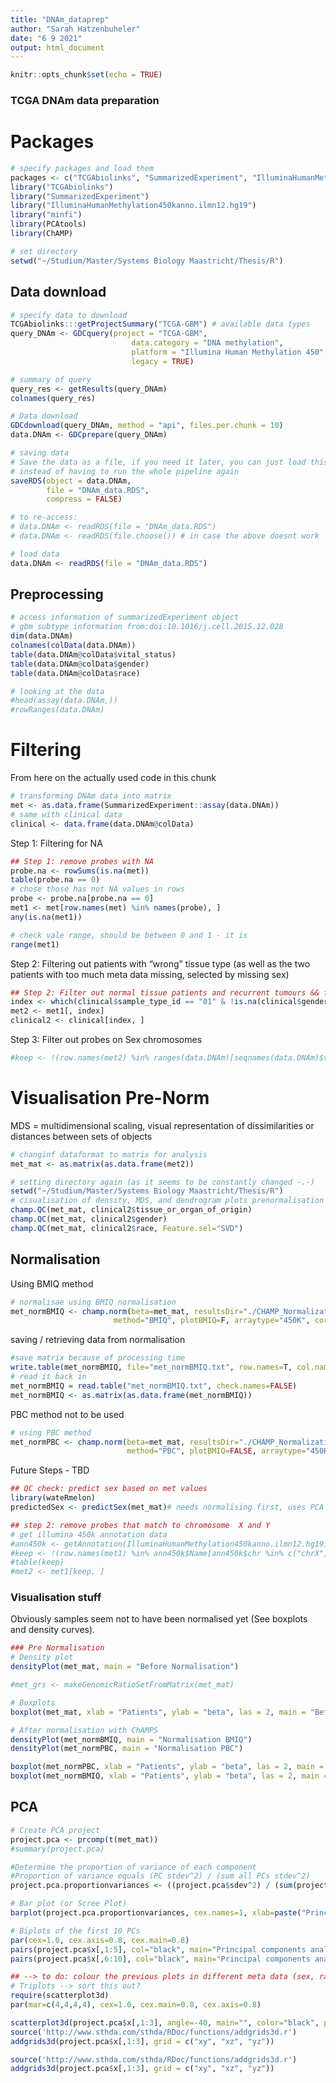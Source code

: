 ---
title: "DNAm_dataprep"
author: "Sarah Hatzenbuheler"
date: "6 9 2021"
output: html_document
---

```{r setup, include=FALSE}
knitr::opts_chunk$set(echo = TRUE)

```

### TCGA DNAm data preparation


# Packages

```{r}
# specify packages and load them
packages <- c("TCGAbiolinks", "SummarizedExperiment", "IlluminaHumanMethylation450kanno.ilmn12.hg19", "minfi")
library("TCGAbiolinks")
library("SummarizedExperiment")
library("IlluminaHumanMethylation450kanno.ilmn12.hg19")
library("minfi")
library(PCAtools)
library(ChAMP)

# set directory
setwd("~/Studium/Master/Systems Biology Maastricht/Thesis/R")
```

## Data download

```{r}
# specify data to download 
TCGAbiolinks:::getProjectSummary("TCGA-GBM") # available data types
query_DNAm <- GDCquery(project = "TCGA-GBM",
                           data.category = "DNA methylation",
                           platform = "Illumina Human Methylation 450", 
                           legacy = TRUE)

# summary of query
query_res <- getResults(query_DNAm)
colnames(query_res)

# Data download
GDCdownload(query_DNAm, method = "api", files.per.chunk = 10)
data.DNAm <- GDCprepare(query_DNAm)

# saving data
# Save the data as a file, if you need it later, you can just load this file
# instead of having to run the whole pipeline again
saveRDS(object = data.DNAm,
        file = "DNAm_data.RDS",
        compress = FALSE)

# to re-access:
# data.DNAm <- readRDS(file = "DNAm_data.RDS")
# data.DNAm <- readRDS(file.choose()) # in case the above doesnt work
```

```{r}
# load data
data.DNAm <- readRDS(file = "DNAm_data.RDS")
```

## Preprocessing

```{r}
# access information of summarizedExperiment object
# gbm subtype information from:doi:10.1016/j.cell.2015.12.028
dim(data.DNAm)
colnames(colData(data.DNAm))
table(data.DNAm@colData$vital_status)
table(data.DNAm@colData$gender)
table(data.DNAm@colData$race)

# looking at the data
#head(assay(data.DNAm,))
#rowRanges(data.DNAm)
```

# Filtering
From here on the actually used code in this chunk

```{r}
# transforming DNAm data into matrix
met <- as.data.frame(SummarizedExperiment::assay(data.DNAm))
# same with clinical data
clinical <- data.frame(data.DNAm@colData)
```

Step 1: Filtering for NA

```{r}
## Step 1: remove probes with NA
probe.na <- rowSums(is.na(met))
table(probe.na == 0)
# chose those has not NA values in rows
probe <- probe.na[probe.na == 0]
met1 <- met[row.names(met) %in% names(probe), ]
any(is.na(met1))

# check vale range, should be between 0 and 1 - it is
range(met1)
```

Step 2: Filtering out patients with "wrong" tissue type 
(as well as the two patients with too much meta data missing, selected by missing sex)

```{r}
## Step 2: Filter out normal tissue patients and recurrent tumours && filter for sex == NA
index <- which(clinical$sample_type_id == "01" & !is.na(clinical$gender))
met2 <- met1[, index]
clinical2 <- clinical[index, ]
```

Step 3: Filter out probes on Sex chromosomes

```{r}
#keep <- !(row.names(met2) %in% ranges(data.DNAm)[seqnames(data.DNAm)$values %in% c("chrX","chrY")])
```

# Visualisation Pre-Norm
 MDS = multidimensional scaling, visual representation of dissimilarities or distances between sets of objects

```{r}
# changinf dataformat to matrix for analysis
met_mat <- as.matrix(as.data.frame(met2))

# setting directory again (as it seems to be constantly changed -.-)
setwd("~/Studium/Master/Systems Biology Maastricht/Thesis/R")
# cisualisation of density, MDS, and dendrogram plots prenormalisation
champ.QC(met_mat, clinical2$tissue_or_organ_of_origin)
champ.QC(met_mat, clinical2$gender)
champ.QC(met_mat, clinical2$race, Feature.sel="SVD")
```
## Normalisation

Using BMIQ method

```{r}
# normalisae using BMIQ normalisation
met_normBMIQ <- champ.norm(beta=met_mat, resultsDir="./CHAMP_Normalization/", 
                       method="BMIQ", plotBMIQ=F, arraytype="450K", cores=4)
```
saving / retrieving data from normalisation

```{r}
#save matrix because of processing time
write.table(met_normBMIQ, file="met_normBMIQ.txt", row.names=T, col.names=T)
# read it back in
met_normBMIQ = read.table("met_normBMIQ.txt", check.names=FALSE)
met_normBMIQ <- as.matrix(as.data.frame(met_normBMIQ))
```

PBC method not to be used
```{r}
# using PBC method
met_normPBC <- champ.norm(beta=met_mat, resultsDir="./CHAMP_Normalization/", 
                          method="PBC", plotBMIQ=FALSE, arraytype="450K", cores=4)
```

Future Steps - TBD

```{r}
## QC check: predict sex based on met values
library(wateRmelon)
predictedSex <- predictSex(met_mat)# needs normalising first, uses PCA 

## step 2: remove probes that match to chromosome  X and Y 
# get illumina 450k annotation data
#ann450k <- getAnnotation(IlluminaHumanMethylation450kanno.ilmn12.hg19)
#keep <- !(row.names(met1) %in% ann450k$Name[ann450k$chr %in% c("chrX","chrY")])
#table(keep)
#met2 <- met1[keep, ]
```

### Visualisation stuff

Obviously samples seem not to have been normalised yet (See boxplots and density curves).

```{r}
### Pre Normalisation
# Density plot
densityPlot(met_mat, main = "Before Normalisation")

#met_grs <- makeGenomicRatioSetFromMatrix(met_mat)

# Boxplots
boxplot(met_mat, xlab = "Patients", ylab = "beta", las = 2, main = "Before normalisation") # needs fixing the xlabels
```
```{r}
# After normalisation with ChAMPS
densityPlot(met_normBMIQ, main = "Normalisation BMIQ")
densityPlot(met_normPBC, main = "Normalisation PBC")

boxplot(met_normPBC, xlab = "Patients", ylab = "beta", las = 2, main = "Normalisation PBC")
boxplot(met_normBMIQ, xlab = "Patients", ylab = "beta", las = 2, main = "Normalisation BMIQ")
```

## PCA

```{r}
# Create PCA project
project.pca <- prcomp(t(met_mat))
#summary(project.pca)

#Determine the proportion of variance of each component
#Proportion of variance equals (PC stdev^2) / (sum all PCs stdev^2)
project.pca.proportionvariances <- ((project.pca$sdev^2) / (sum(project.pca$sdev^2)))*100

# Bar plot (or Scree Plot)
barplot(project.pca.proportionvariances, cex.names=1, xlab=paste("Principal component (PC), 1-", length(project.pca$sdev)), ylab="Proportion of variation (%)", main="Scree plot", ylim=c(0,100))
```


```{r}
# Biplots of the first 10 PCs
par(cex=1.0, cex.axis=0.8, cex.main=0.8)
pairs(project.pca$x[,1:5], col="black", main="Principal components analysis bi-plot\nPCs 1-5", pch=16)
pairs(project.pca$x[,6:10], col="black", main="Principal components analysis bi-plot\nPCs 6-10", pch=16)
```


```{r}
## --> to do: colour the previous plots in different meta data (sex, race, ...)
# Triplots --> sort this out?
require(scatterplot3d)
par(mar=c(4,4,4,4), cex=1.0, cex.main=0.8, cex.axis=0.8)

scatterplot3d(project.pca$x[,1:3], angle=-40, main="", color="black", pch=17, xlab=paste("PC1, ", round(project.pca.proportionvariances[1], 2), "%"), ylab=paste("PC2, ", round(project.pca.proportionvariances[2], 2), "%"), zlab=paste("PC3, ", round(project.pca.proportionvariances[3], 2), "%"), grid=FALSE, box=FALSE)
source('http://www.sthda.com/sthda/RDoc/functions/addgrids3d.r')
addgrids3d(project.pca$x[,1:3], grid = c("xy", "xz", "yz"))

source('http://www.sthda.com/sthda/RDoc/functions/addgrids3d.r')
addgrids3d(project.pca$x[,1:3], grid = c("xy", "xz", "yz"))
```


